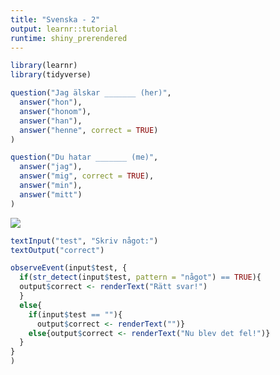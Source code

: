 ```yaml
---
title: "Svenska - 2"
output: learnr::tutorial
runtime: shiny_prerendered
---
```


```r
library(learnr)
library(tidyverse)
```

```r

question("Jag älskar _______ (her)",
  answer("hon"),
  answer("honom"),
  answer("han"),
  answer("henne", correct = TRUE)
)

```

```r
question("Du hatar _______ (me)",
  answer("jag"),
  answer("mig", correct = TRUE),
  answer("min"),
  answer("mitt")
)

```
![](https://youtu.be/zNzZ1PfUDNk)
```r
textInput("test", "Skriv något:")
textOutput("correct")
```

```r
observeEvent(input$test, {
  if(str_detect(input$test, pattern = "något") == TRUE){
  output$correct <- renderText("Rätt svar!")
  }
  else{
    if(input$test == ""){
      output$correct <- renderText("")}
    else{output$correct <- renderText("Nu blev det fel!")}
  }
}
)
```

